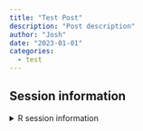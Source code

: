 ```yaml
---
title: "Test Post"
description: "Post description"
author: "Josh"
date: "2023-01-01"
categories:
  - test
---
```




## Session information

<details>
<summary>R session information</summary>

```r
#| label: session info
sessioninfo::session_info()
```

</details>
